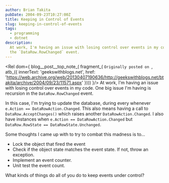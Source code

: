 ```yaml
---
author: Brian Takita
pubDate: 2004-09-23T10:27:00Z
title: Keeping in Control of Events
slug: keeping-in-control-of-events
tags:
  - programming
  - dotnet
description:
  At work, I'm having an issue with losing control over events in my code. One big issue I'm having is recursion in
  the `DataRow.RowChanged` event.
---
```


<Rel dom={
	blog__post__top_note_(
		fragment_(
			`Originally posted on `,
			atb_({
				innerText: 'geekswithblogs.net',
				href: 'https://web.archive.org/web/20130407190636/http://geekswithblogs.net/btakita/archive/2004/09/23/11571.aspx'
			})))
}/>
At work, I'm having an issue with losing control over events in my code. One big issue I'm having is recursion in
the `DataRow.RowChanged` event.

In this case, I'm trying to update the database, during every whenever `e.Action == DataRowAction.Changed`. This also
means having a call to `DataRow.AcceptChanges()` which raises another `DataRowAction.Changed`. I also have instances
when `e.Action == DataRowAction.Changed` but `DataRow.RowState == DataRowState.Unchanged`.

Some thoughts I came up with to try to combat this madness is to...

- Lock the object that fired the event
- Check if the object state matches the event state. If not, throw an exception.
- Implement an event counter.
- Unit test the event count.

What kinds of things do all of you do to keep events under control?
